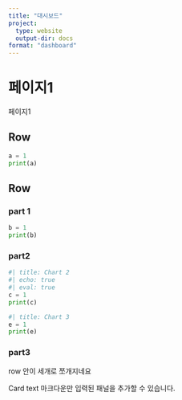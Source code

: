 ```yaml
---
title: "대시보드"
project:
  type: website
  output-dir: docs
format: "dashboard"
---
```


# 페이지1
페이지1

## Row {height="70%"}

```python
a = 1
print(a)
```


## Row {height="30%"}

### part 1

```python
b = 1
print(b)
```

### part2 {.tabset}

```python
#| title: Chart 2
#| echo: true
#| eval: true
c = 1
print(c)
```

```python
#| title: Chart 3
e = 1
print(e)
```

### part3
row 안이 세개로 쪼개지네요 


::: {.card title="제목"}
Card text
마크다운만 입력된 패널을 추가할 수 있습니다.
:::


